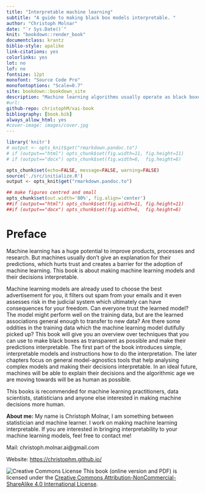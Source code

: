 ```yaml
---
title: "Interpretable machine learning"
subtitle: "A guide to making black box models interpretable. "
author: "Christoph Molnar"
date: "`r Sys.Date()`"
knit: "bookdown::render_book"
documentclass: krantz
biblio-style: apalike
link-citations: yes
colorlinks: yes
lot: no
lof: no
fontsize: 12pt
monofont: "Source Code Pro"
monofontoptions: "Scale=0.7"
site: bookdown::bookdown_site
description: "Machine learning algorithms usually operate as black boxes and it is unclear how they derived a certain decision. This book is a guide for practitioners on how to make machine learning decisons more interpretable."
#url:
github-repo: christophM/xai-book
bibliography: [book.bib]
always_allow_html: yes
#cover-image: images/cover.jpg
---
```

```r
library('knitr')
# output <- opts_knit$get("rmarkdown.pandoc.to")
# if (output=="html") opts_chunk$set(fig.width=11, fig.height=11)
# if (output=="docx") opts_chunk$set(fig.width=6,  fig.height=6)

opts_chunk$set(echo=FALSE, message=FALSE, warning=FALSE)
source('./src/initialize.R')
output <- opts_knit$get("rmarkdown.pandoc.to")

## make figures centred and small
opts_chunk$set(out.width='80%', fig.align='center')
##if (output=="html") opts_chunk$set(fig.width=11, fig.height=11)
##if (output=="docx") opts_chunk$set(fig.width=6,  fig.height=6)
```

# Preface {-}

Machine learning has a huge potential to improve products, processes and research.
But machines usually don't give an explanation for their predictions, which hurts trust and creates a barrier for the adoption of machine learning.
This book is about making machine learning models and their decisions interpretable.

Machine learning models are already used to choose the best advertisement for you, it filters out spam from your emails and it even assesses risk in the judicial system which ultimately can have consequences for your freedom. Can everyone trust the learned model?
The model might perform well on the training data, but are the learned associations general enough to transfer to new data?
Are there some oddities in the training data which the machine learning model dutifully picked up?
This book will give you an overview over techniques that you can use to make black boxes as transparent as possible and make their predictions interpretable.
The first part of the book introduces simple, interpretable models and instructions how to do the interpretation.
The later chapters focus on general model-agnostics tools that help analysing complex models and making their decisions interpretable.
In an ideal future, machines will be able to explain their decisions and the algorithmic age we are moving towards will be as human as possible.

This books is recommended for machine learning practitioners, data scientists, statisticians and anyone else interested in making machine decisions more human.


**About me:** My name is Christoph Molnar, I am something between statistician and machine learner. I work on making machine learning interpretable. If you are interested in bringing interpretability to your machine learning models, feel free to contact me!

Mail: christoph.molnar.ai@gmail.com

Website: [https://christophm.github.io/](https://christophm.github.io/)




 ![Creative Commons License](images/by-nc-sa.png)
This book (online version and PDF) is licensed under the [Creative Commons Attribution-NonCommercial-ShareAlike 4.0 International License](http://creativecommons.org/licenses/by-nc-sa/4.0/).
